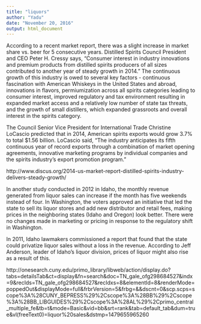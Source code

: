 ```yaml
---
title: "liquors"
author: "Yadu"
date: "November 20, 2016"
output: html_document
---
```


According to a recent market report, there was a slight increase in market share vs. beer for 5 consecutive years. Distilled Spirits Council President and CEO Peter H. Cressy says, "Consumer interest in industry innovations and premium products from distilled spirits producers of all sizes contributed to another year of steady growth in 2014." The continuous growth of this industry is owed to several key factors - continuous fascination with American Whiskeys in the United States and abroad, innovations in flavors, permiumization across all spirits categories leading to consumer interest, improved regulatory and tax environment resulting in expanded market access and a relatively low number of state tax threats, and the growth of small distillers, which expanded grassroots and overall interest in the spirits category. 

The Council Senior Vice President for International Trade Christine LoCascio predicted that in 2014, American spirits exports would grow 3.7% to total $1.56 billion. LoCascio said, "The industry anticipates its fifth continuous year of record exports through a combination of market opening agreements, innovative marketing programs by individual companies and the spirits industry's export promotion program." 

http://www.discus.org/2014-us-market-report-distilled-spirits-industry-delivers-steady-growth/

In another study conducted in 2012 in Idaho, the monthly revenue generated from liquor sales can increase if the month has five weekends instead of four. In Washington, the voters approved an initiative that led the state to sell its liquor stores and add new distributor and retail fees, making prices in the neighboring states (Idaho and Oregon) look better. There were no changes made in marketing or pricing in response to the regulatory shift in Washington. 

In 2011, Idaho lawmakers commissioned a report that found that the state could privatize liquor sales without a loss in the revenue. According to Jeff Anderson, leader of Idaho's liquor division, prices of liquor might also rise as a result of this. 

http://onesearch.cuny.edu/primo_library/libweb/action/display.do?tabs=detailsTab&ct=display&fn=search&doc=TN_gale_ofg298684527&indx=9&recIds=TN_gale_ofg298684527&recIdxs=8&elementId=8&renderMode=poppedOut&displayMode=full&frbrVersion=5&frbg=&&dscnt=0&scp.scps=scope%3A%28CUNY_BEPRESS%29%2Cscope%3A%28BB%29%2Cscope%3A%28BB_LIBGUIDES%29%2Cscope%3A%28AL%29%2Cprimo_central_multiple_fe&tb=t&mode=Basic&vid=bb&srt=rank&tab=default_tab&dum=true&vl(freeText0)=liquor%20sales&dstmp=1479655965260

